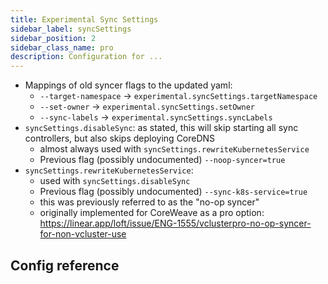 ```yaml
---
title: Experimental Sync Settings
sidebar_label: syncSettings
sidebar_position: 2
sidebar_class_name: pro
description: Configuration for ...
---
```



- Mappings of old syncer flags to the updated yaml:
  - `--target-namespace` -> `experimental.syncSettings.targetNamespace`
  - `--set-owner` -> `experimental.syncSettings.setOwner`
  - `--sync-labels` -> `experimental.syncSettings.syncLabels`
- `syncSettings.disableSync`: as stated, this will skip starting all sync controllers, but also skips deploying CoreDNS
  - almost always used with `syncSettings.rewriteKubernetesService`
  - Previous flag (possibly undocumented) `--noop-syncer=true`
- `syncSettings.rewriteKubernetesService`:
  - used with `syncSettings.disableSync`
  - Previous flag (possibly undocumented) `--sync-k8s-service=true`
  - this was previously referred to as the "no-op syncer"
  - originally implemented for CoreWeave as a pro option: https://linear.app/loft/issue/ENG-1555/vclusterpro-no-op-syncer-for-non-vcluster-use

## Config reference

<ExperimentalSyncSettings/>